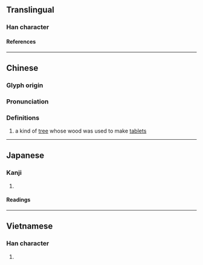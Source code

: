 {{character info/new}}
==Translingual==

===Han character===
{{Han char|rn=75|rad=木|as=05|sn=9|four=|canj=DINE|ids=⿰[[木]][[永]]}}

====References====
{{Han ref|kx=0521.121|hdz=21189.050|uh=6810}}

----

==Chinese==
{{zh-forms}}

===Glyph origin===
{{Han etym}}

===Pronunciation===
{{zh-pron
|m=yǒng
|c=wing5
|mc=y
|oc=y
|cat=
}}

===Definitions===
{{zh-hanzi}}

# {{lb|zh|archaic}} a kind of [[tree]] whose wood was used to make {{zh-l|笏}} [[tablet]]s <!---古書上說的一種樹，木材可制笏。--->

{{zh-cat|Trees}}

----

==Japanese==

===Kanji===
{{ja-kanji|grade=|rs=木05}}

# {{rfdef|ja|sort=木05}}

====Readings====
{{ja-readings
|on=えい, よう
}}

----

==Vietnamese==

===Han character===
{{vi-readings|rs=木05|reading=vành}}

# {{rfdef|vi|sort=木05}}